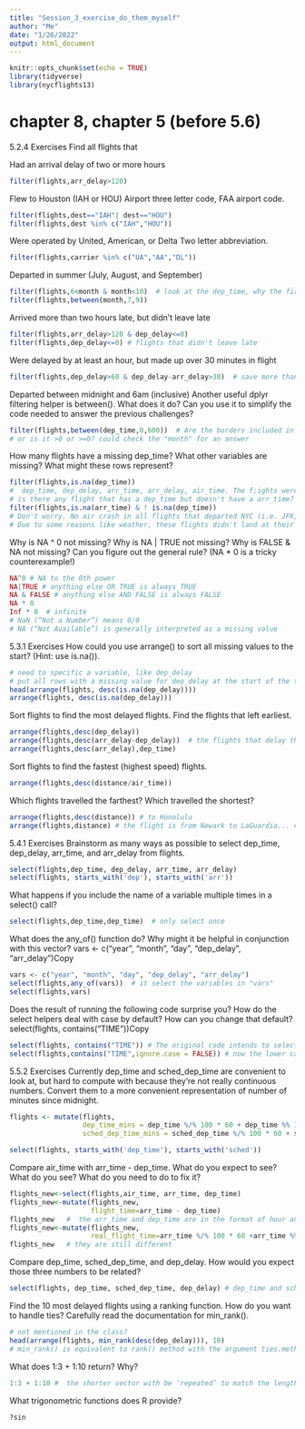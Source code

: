 ```yaml
---
title: "Session_3_exercise_do_them_myself"
author: "Me"
date: "1/26/2022"
output: html_document
---
```


```r
knitr::opts_chunk$set(echo = TRUE)
library(tidyverse)
library(nycflights13)
```

# chapter 8, chapter 5 (before 5.6)

5.2.4 Exercises
Find all flights that

Had an arrival delay of two or more hours

```r
filter(flights,arr_delay>120)
```

Flew to Houston (IAH or HOU)    Airport three letter code, FAA airport code.
```r
filter(flights,dest=="IAH"| dest=="HOU")
filter(flights,dest %in% c("IAH","HOU"))
```

Were operated by United, American, or Delta     Two letter abbreviation.
```r
filter(flights,carrier %in% c("UA","AA","DL"))
```
Departed in summer (July, August, and September)
```r
filter(flights,6<month & month<10)  # look at the dep_time, why the first one is "1"? it is 0:01 am.
filter(flights,between(month,7,9)) 
```

Arrived more than two hours late, but didn’t leave late

```r
filter(flights,arr_delay>120 & dep_delay<=0)
filter(flights,dep_delay<=0) # flights that didn't leave late
```

Were delayed by at least an hour, but made up over 30 minutes in flight
```r
filter(flights,dep_delay>60 & dep_delay-arr_delay>30)  # save more than 30 min during the flight
```

Departed between midnight and 6am (inclusive)
Another useful dplyr filtering helper is between(). What does it do? Can you use it to simplify the code needed to answer the previous challenges?

```r
filter(flights,between(dep_time,0,600))  # Are the borders included in the results
# or is it >0 or >=0? could check the "month" for an answer
```


How many flights have a missing dep_time? What other variables are missing? What might these rows represent?

```r
filter(flights,is.na(dep_time)) 
#  dep_time, dep_delay, arr_time, arr_delay, air_time. The f;ights were cancelled.
# is there any flight that has a dep_time but doesn't have a arr_time?
filter(flights,is.na(arr_time) & ! is.na(dep_time)) 
# Don't worry. No air crash in all flights that departed NYC (i.e. JFK, LGA or EWR) in 2013.
# Due to some reasons like weather, these flights didn't land at their original destinations.
```



Why is NA ^ 0 not missing? Why is NA | TRUE not missing? Why is FALSE & NA not missing? Can you figure out the general rule? (NA * 0 is a tricky counterexample!)

```r
NA^0 # NA to the 0th power
NA|TRUE # anything else OR TRUE is always TRUE
NA & FALSE # anything else AND FALSE is always FALSE
NA * 0
Inf * 0  # infinite
# NaN (“Not a Number”) means 0/0
# NA (“Not Available”) is generally interpreted as a missing value
```




5.3.1 Exercises
How could you use arrange() to sort all missing values to the start? (Hint: use is.na()).

```r
# need to specific a variable, like dep_delay
# put all rows with a missing value for dep_delay at the start of the table
head(arrange(flights, desc(is.na(dep_delay))))
arrange(flights, desc(is.na(dep_delay)))

```

Sort flights to find the most delayed flights. Find the flights that left earliest.
```r
arrange(flights,desc(dep_delay))
arrange(flights,desc(arr_delay-dep_delay))  # the flights that delay the most during the flight
arrange(flights,desc(arr_delay),dep_time)
```

Sort flights to find the fastest (highest speed) flights.
```r
arrange(flights,desc(distance/air_time))
```

Which flights travelled the farthest? Which travelled the shortest?
```r
arrange(flights,desc(distance)) # to Honolulu
arrange(flights,distance) # the flight is from Newark to LaGuardia... # PHL Philadelphia
```


5.4.1 Exercises
Brainstorm as many ways as possible to select dep_time, dep_delay, arr_time, and arr_delay from flights.

```r
select(flights,dep_time, dep_delay, arr_time, arr_delay)
select(flights, starts_with('dep'), starts_with('arr'))
```


What happens if you include the name of a variable multiple times in a select() call?

```r
select(flights,dep_time,dep_time)  # only select once
```

What does the any_of() function do? Why might it be helpful in conjunction with this vector?
vars <- c("year", "month", "day", "dep_delay", "arr_delay")Copy
```r
vars <- c("year", "month", "day", "dep_delay", "arr_delay")
select(flights,any_of(vars))  # it select the variables in "vars"
select(flights,vars)
```


Does the result of running the following code surprise you? How do the select helpers deal with case by default? How can you change that default?
select(flights, contains("TIME"))Copy
```r
select(flights, contains("TIME")) # The original code intends to select variables containing the characters TIME. However, the selected variables contain the lower case time instead. By default, contains() is not case sensitive.
select(flights,contains("TIME",ignore.case = FALSE)) # now the lower case time is not considered
```


5.5.2 Exercises
Currently dep_time and sched_dep_time are convenient to look at, but hard to compute with because they’re not really continuous numbers. Convert them to a more convenient representation of number of minutes since midnight.

```r
flights <- mutate(flights,
                  dep_time_mins = dep_time %/% 100 * 60 + dep_time %% 100,   # Quotient and remainder
                  sched_dep_time_mins = sched_dep_time %/% 100 * 60 + sched_dep_time %% 100)

select(flights, starts_with('dep_time'), starts_with('sched'))
```


Compare air_time with arr_time - dep_time. What do you expect to see? What do you see? What do you need to do to fix it?

```r
flights_new<-select(flights,air_time, arr_time, dep_time)
flights_new<-mutate(flights_new,
                    flight_time=arr_time - dep_time)
flights_new   #  the arr_time and dep_time are in the format of hour and minutes
flights_new<-mutate(flights_new,
                    real_flight_time=arr_time %/% 100 * 60 +arr_time %% 100 - dep_time%/% 100 * 60 -dep_time %% 100)
flights_new   # they are still different
```


Compare dep_time, sched_dep_time, and dep_delay. How would you expect those three numbers to be related?

```r
select(flights, dep_time, sched_dep_time, dep_delay) # dep_time and sched_dep_time are in clock format. Their difference in minutes is given by dep_delay.
```

Find the 10 most delayed flights using a ranking function. How do you want to handle ties? Carefully read the documentation for min_rank().

```r
# not mentioned in the class?
head(arrange(flights, min_rank(desc(dep_delay))), 10)
# min_rank() is equivalent to rank() method with the argument ties.method = 'min. It assigns every tied element to the lowest rank.
```

What does 1:3 + 1:10 return? Why?

```r
1:3 + 1:10 #  the shorter vector with be ‘repeated’ to match the length of the longer vector.
```


What trigonometric functions does R provide?

```r
?sin
```














